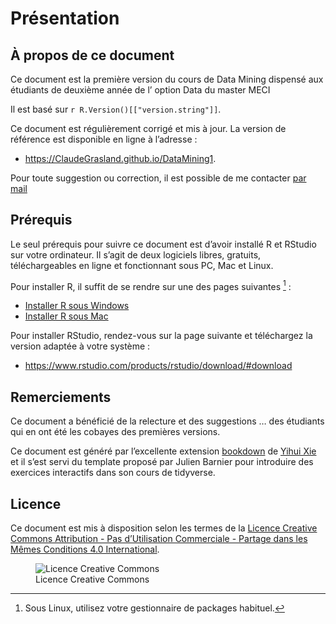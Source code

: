 # Présentation {-}



## À propos de ce document {-}

Ce document est la première version du cours de Data Mining dispensé aux étudiants de deuxième année de l' option Data du master MECI 

Il est basé sur `r R.Version()[["version.string"]]`.

Ce document est régulièrement corrigé et mis à jour. La version de référence est disponible en ligne à l'adresse :

- [https://ClaudeGrasland.github.io/DataMining1](https://ClaudeGrasland.github.io/DataMining1).

Pour toute suggestion ou correction, il est possible de me contacter [par mail](mailto:claude.grasland@parisgeo.cnrs.fr)




## Prérequis {-}

Le seul prérequis pour suivre ce document est d'avoir installé R et RStudio sur votre ordinateur. Il s'agit de deux logiciels libres, gratuits, téléchargeables en ligne et fonctionnant sous PC, Mac et Linux.

Pour installer R, il suffit de se rendre sur une des pages suivantes ^[Sous Linux, utilisez votre gestionnaire de packages habituel.] :

- [Installer R sous Windows](https://cloud.r-project.org/bin/windows/base/)
- [Installer R sous Mac](https://cloud.r-project.org/bin/macosx/)

Pour installer RStudio, rendez-vous sur la page suivante et téléchargez la version adaptée à votre système :

- [https://www.rstudio.com/products/rstudio/download/#download](https://www.rstudio.com/products/rstudio/download/#download)

## Remerciements {-}

Ce document a bénéficié de la relecture et des suggestions ... des étudiants qui en ont été les cobayes des premières versions.

Ce document est généré par l'excellente extension [bookdown](https://bookdown.org/) de [Yihui Xie](https://yihui.name/) et il s'est servi du template proposé par Julien Barnier pour introduire des exercices interactifs dans son cours de tidyverse.


## Licence {-}

Ce document est mis à disposition selon les termes de la [Licence Creative Commons Attribution - Pas d’Utilisation Commerciale - Partage dans les Mêmes Conditions 4.0 International](http://creativecommons.org/licenses/by-nc-sa/4.0/).

![Licence Creative Commons](resources/icons/license_cc.png)

